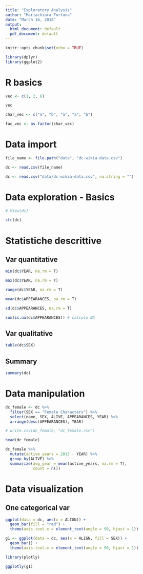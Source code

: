 ```yaml
---
title: "Exploratory Analysis"
author: "Mariachiara Fortuna"
date: "March 16, 2018"
output:
  html_document: default
  pdf_document: default
---
```


```r
knitr::opts_chunk$set(echo = TRUE)
```

```r
library(dplyr)
library(ggplot2)
```



# R basics

```r
vec <- c(1, 2, 6)

vec

char_vec <- c("a", "b", "a", "a", "b")

fac_vec <- as.factor(char_vec)

```

# Data import

```r

file_name <- file.path("data", "dc-wikia-data.csv")

dc <- read.csv(file_name)

dc <- read.csv("data/dc-wikia-data.csv", na.string = "")
```

# Data exploration - Basics

```r
# View(dc)

str(dc)
```

# Statistiche descrittive

## Var quantitative

```r

min(dc$YEAR, na.rm = T)

max(dc$YEAR, na.rm = T)

range(dc$YEAR, na.rm = T)

mean(dc$APPEARANCES, na.rm = T)

sd(dc$APPEARANCES, na.rm = T)

sum(is.na(dc$APPEARANCES)) # calcolo NA
```

## Var qualitative

```r
table(dc$SEX)
```

## Summary

```r
summary(dc)
```

# Data manipulation

```r

dc_female <- dc %>%
  filter(SEX == "Female Characters") %>%
  select(name, SEX, ALIVE, APPEARANCES, YEAR) %>%
  arrange(desc(APPEARANCES), YEAR)

# write.csv(dc_female, "dc_female.csv")

head(dc_female)

```


```r
dc_female %>%
  mutate(active_years = 2013 - YEAR) %>%
  group_by(ALIVE) %>%
  summarize(avg_year = mean(active_years, na.rm = T),
            count = n())
```


# Data visualization

## One categorical var

```r
ggplot(data = dc, aes(x = ALIGN)) +
  geom_bar(fill = "red") +
  theme(axis.text.x = element_text(angle = 90, hjust = 1))
```


```r

g1 <- ggplot(data = dc, aes(x = ALIGN, fill = SEX)) +
  geom_bar() +
  theme(axis.text.x = element_text(angle = 90, hjust = 1))

library(plotly)

ggplotly(g1)
```